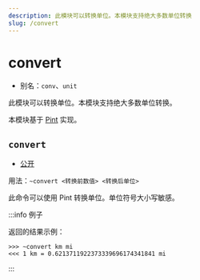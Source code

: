```yaml
---
description: 此模块可以转换单位。本模块支持绝大多数单位转换
slug: /convert
---
```


# convert


-   别名：`conv`、`unit`

此模块可以转换单位。本模块支持绝大多数单位转换。

本模块基于 [Pint](https://github.com/hgrecco/pint) 实现。

## `convert`

-   [公开](permissions)

用法：`~convert <转换前数值> <转换后单位>`

此命令可以使用 Pint 转换单位。单位符号大小写敏感。

:::info 例子

返回的结果示例：

```
>>> ~convert km mi
<<< 1 km = 0.6213711922373339696174341841 mi
```

:::
